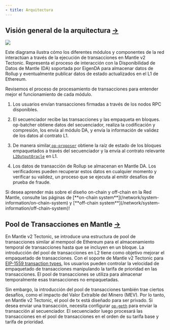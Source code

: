 ```yaml
---
- title: Arquitectura
---
```


## Visión general de la arquitectura [→](https://docs-v2.mantle.xyz/intro/system-components/architecture#architecture-overviews)

<Frame caption="">
  <img src="https://docs.mantle.xyz/~gitbook/image?url=https%3A%2F%2F3885809119-files.gitbook.io%2F%7E%2Ffiles%2Fv0%2Fb%2Fgitbook-x-prod.appspot.com%2Fo%2Fspaces%252FQliZlRNwHhmzesDU1Ksq%252Fuploads%252F1o9uAiv2DISiwmBDsbM0%252Fimage.png%3Falt%3Dmedia%26token%3D96987e57-f25f-44e7-9d08-5a9c9bf2a627&width=768&dpr=4&quality=100&sign=bc1bfe96&sv=2" />
</Frame>

Este diagrama ilustra cómo los diferentes módulos y componentes de la red interactúan a través de la ejecución de transacciones en Mantle v2 Tectonic. Representa el proceso de interacción con la Disponibilidad de Datos de Mantle (DA) soportada por EigenDA para almacenar datos de Rollup y eventualmente publicar datos de estado actualizados en el L1 de Ethereum.

Revisemos el proceso de procesamiento de transacciones para entender mejor el funcionamiento de cada módulo.

1. Los usuarios envían transacciones firmadas a través de los nodos RPC disponibles.

2. El secuenciador recibe las transacciones y las empaqueta en bloques. op-batcher obtiene datos del secuenciador, realiza la codificación y compresión, los envía al módulo DA, y envía la información de validez de los datos al contrato L1.

3. De manera similar,[`op-proposer`](/network/system-information/off-chain-system/node-introduction#op-proposer) obtiene la raíz de estado de los bloques empaquetados a través del secuenciador y la envía al contrato relevante [`L2OutputOracle`](https://sepolia.etherscan.io/address/0x7DC1E47F1a367B6750802077632787181e70Bf8C) en L1.

4. Los datos de transacción de Rollup se almacenan en Mantle DA. Los verificadores pueden recuperar estos datos en cualquier momento y verificar su validez, un proceso que se ejecuta al emitir desafíos de prueba de fraude.

<Info>
  Si desea aprender más sobre el diseño on-chain y off-chain en la Red Mantle, consulte las páginas de [**on-chain system**](/network/system-information/on-chain-system) y [**off-chain system**](/network/system-information/off-chain-system)!
</Info>

## Pool de Transacciones en Mantle [→](https://docs-v2.mantle.xyz/devs/concepts/tx-lifecycle#transaction-pool-in-mantle)

En Mantle v2 Tectonic, se introduce una estructura de pool de transacciones similar al mempool de Ethereum para el almacenamiento temporal de transacciones hasta que se incluyen en un bloque. La introducción del pool de transacciones en L2 tiene como objetivo mejorar el empaquetado de transacciones. Con el soporte de Mantle v2 Tectonic para [EIP-1559 transaction types](/network/more/glossary#eip-1559-transaction), los usuarios pueden controlar la velocidad de empaquetado de transacciones manipulando la tarifa de prioridad en las transacciones. El pool de transacciones se utiliza para almacenar temporalmente esas transacciones no empaquetadas.

Sin embargo, la introducción del pool de transacciones también trae ciertos desafíos, como el impacto del Valor Extraíble del Minero (MEV). Por lo tanto, en Mantle v2 Tectonic, el pool de tx está diseñado para ser privado. Si desea enviar una transacción, necesita configurar [`op-geth`](/network/system-information/off-chain-system/node-introduction#op-geth) para enviar la transacción al secuenciador. El secuenciador luego procesará las transacciones en el pool de transacciones en el orden de su tarifa base y tarifa de prioridad.
